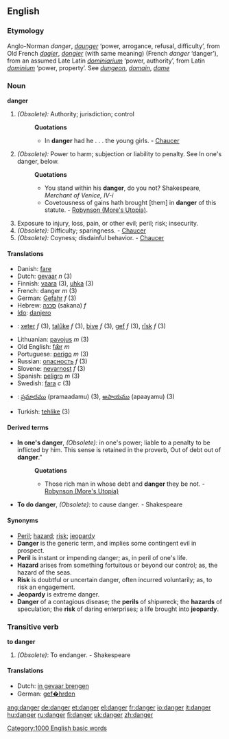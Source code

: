 ==English==

===Etymology===
Anglo-Norman ''danger'', ''[[daunger]]'' ‘power, arrogance, refusal, difficulty’, from Old French ''[[dagier]]'', ''[[dongier]]'' (with same meaning) (French ''danger'' ‘danger’), from an assumed Late Latin ''[[dominiarium]]'' ‘power, authority’, from Latin ''[[dominium]]'' ‘power, property’. See ''[[dungeon]]'', ''[[domain]]'', ''[[dame]]''

===Noun===
'''danger'''

#''(Obsolete):'' Authority; jurisdiction; control
#:'''Quotations'''
#:*In '''danger''' had he . . . the young girls. - [[Chaucer]]
#''(Obsolete):'' Power to harm; subjection or liability to penalty. See In one's danger, below.
#:'''Quotations'''
#:*You stand within his '''danger''', do you not? Shakespeare, ''Merchant of Venice, IV-i''
#:*Covetousness of gains hath brought [them] in '''danger''' of this statute. - [[Robynson (More's Utopia)]].
#Exposure to injury, loss, pain, or other evil; peril; risk; insecurity.
#''(Obsolete):'' Difficulty; sparingness. - [[Chaucer]]
#''(Obsolete):'' Coyness; disdainful behavior. - [[Chaucer]]

====Translations====
{{top}}
*Danish: [[fare]]
*Dutch: [[gevaar]] ''n'' (3)
*Finnish: [[vaara]] (3), [[uhka]] (3)
*French: danger ''m'' (3)
*German: [[Gefahr]] ''f'' (3)
*Hebrew: [[סכנה]] (sakana) ''f''
*[[Ido]]: [[danjero]]
{{mid}}
*{{ku}}: [[xeter]] ''f'' (3), [[talûke]] ''f'' (3), [[bive]] ''f'' (3), [[gef]] ''f'' (3), [[rîsk]] ''f'' (3)
*Lithuanian: [[pavojus]] ''m'' (3)
*Old English: [[fær|fǣr]] ''m''
*Portuguese: [[perigo]] ''m'' (3)
*Russian: [[опасность]] ''f'' (3)
*Slovene: [[nevarnost]] ''f'' (3)
*Spanish: [[peligro]] ''m'' (3)
*Swedish: [[fara]] ''c'' (3)
*{{te}}: [[ప్రమాదము]] (pramaadamu) (3), [[అపాయము]] (apaayamu) (3)
*Turkish: [[tehlike]] (3)
{{bottom}}

====Derived terms====
*'''In one's danger''', ''(Obsolete):'' in one's power; liable to a penalty to be inflicted by him. This sense is retained in the proverb, Out of debt out of '''danger'''."
*:'''Quotations'''
*:*Those rich man in whose debt and '''danger''' they be not. - [[Robynson (More's Utopia)]]
*'''To do danger''', ''(Obsolete):'' to cause danger. - Shakespeare

====Synonyms====
*[[Peril]]; [[hazard]]; [[risk]]; [[jeopardy]] 
*'''Danger''' is the generic term, and implies some contingent evil in prospect. 
*'''Peril''' is instant or impending danger; as, in peril of one's life. 
*'''Hazard''' arises from something fortuitous or beyond our control; as, the hazard of the seas. 
*'''Risk''' is doubtful or uncertain danger, often incurred voluntarily; as, to risk an engagement. 
*'''Jeopardy''' is extreme danger. 
*'''Danger''' of a contagious disease; the '''perils''' of shipwreck; the '''hazards''' of speculation; the '''risk''' of daring enterprises; a life brought into '''jeopardy'''.

===Transitive verb===
'''to danger'''

#''(Obsolete)'': To endanger. - Shakespeare

====Translations====
*Dutch: [[in gevaar brengen]]
*German: [[gef�hrden]]

[[Category:1000 English basic words]]

[[ang:danger]]
[[de:danger]]
[[et:danger]]
[[el:danger]]
[[fr:danger]]
[[io:danger]]
[[it:danger]]
[[hu:danger]]
[[ru:danger]]
[[fi:danger]]
[[uk:danger]]
[[zh:danger]]